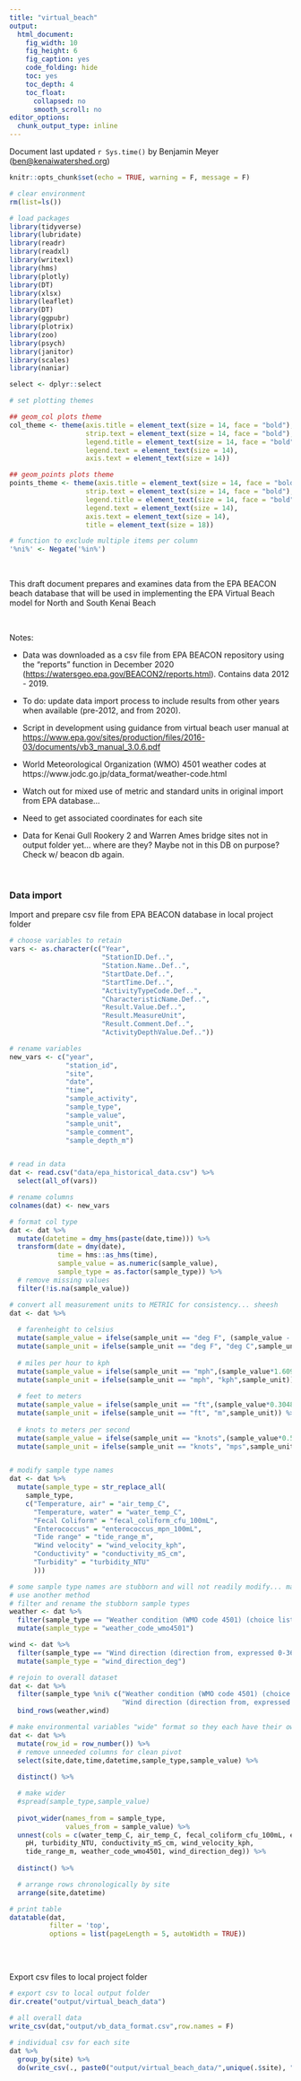```yaml
---
title: "virtual_beach"
output:
  html_document: 
    fig_width: 10
    fig_height: 6
    fig_caption: yes
    code_folding: hide
    toc: yes
    toc_depth: 4
    toc_float:
      collapsed: no
      smooth_scroll: no
editor_options: 
  chunk_output_type: inline
---
```


Document last updated `r Sys.time()` by Benjamin Meyer ([ben\@kenaiwatershed.org](mailto:ben@kenaiwatershed.org){.email})

```r
knitr::opts_chunk$set(echo = TRUE, warning = F, message = F)

# clear environment
rm(list=ls())

# load packages
library(tidyverse)
library(lubridate)
library(readr)
library(readxl)
library(writexl)
library(hms)
library(plotly)
library(DT)
library(xlsx)
library(leaflet)
library(DT)
library(ggpubr)
library(plotrix)
library(zoo)
library(psych)
library(janitor)
library(scales)
library(naniar)

select <- dplyr::select

# set plotting themes

## geom_col plots theme
col_theme <- theme(axis.title = element_text(size = 14, face = "bold"),
                   strip.text = element_text(size = 14, face = "bold"),
                   legend.title = element_text(size = 14, face = "bold"),
                   legend.text = element_text(size = 14),
                   axis.text = element_text(size = 14))

## geom_points plots theme
points_theme <- theme(axis.title = element_text(size = 14, face = "bold"),
                   strip.text = element_text(size = 14, face = "bold"),
                   legend.title = element_text(size = 14, face = "bold"),
                   legend.text = element_text(size = 14),
                   axis.text = element_text(size = 14),
                   title = element_text(size = 18))

# function to exclude multiple items per column
'%ni%' <- Negate('%in%')
```

<br>

This draft document prepares and examines data from the EPA BEACON beach database that will be used in implementing the EPA Virtual Beach model for North and South Kenai Beach

<br>

Notes:

-   Data was downloaded as a csv file from EPA BEACON repository using the "reports" function in December 2020 (<https://watersgeo.epa.gov/BEACON2/reports.html>). Contains data 2012 - 2019.

-   To do: update data import process to include results from other years when available (pre-2012, and from 2020).

-   Script in development using guidance from virtual beach user manual at <https://www.epa.gov/sites/production/files/2016-03/documents/vb3_manual_3.0.6.pdf>

-   World Meteorological Organization (WMO) 4501 weather codes at https://www.jodc.go.jp/data_format/weather-code.html 

-   Watch out for mixed use of metric and standard units in original import from EPA database...

-   Need to get associated coordinates for each site

-   Data for Kenai Gull Rookery 2 and Warren Ames bridge sites not in output folder yet... where are they?  Maybe not in this DB on purpose?  Check w/ beacon db again.

<br>

### Data import

Import and prepare csv file from EPA BEACON database in local project folder

```r
# choose variables to retain
vars <- as.character(c("Year",
                       "StationID.Def..",
                       "Station.Name..Def..",
                       "StartDate.Def..",
                       "StartTime.Def..",
                       "ActivityTypeCode.Def..",
                       "CharacteristicName.Def..",
                       "Result.Value.Def..",
                       "Result.MeasureUnit",
                       "Result.Comment.Def..",
                       "ActivityDepthValue.Def.."))

# rename variables
new_vars <- c("year",
              "station_id",
              "site",
              "date",
              "time",
              "sample_activity",
              "sample_type",
              "sample_value",
              "sample_unit",
              "sample_comment",
              "sample_depth_m")


# read in data
dat <- read.csv("data/epa_historical_data.csv") %>%
  select(all_of(vars))

# rename columns
colnames(dat) <- new_vars

# format col type 
dat <- dat %>%
  mutate(datetime = dmy_hms(paste(date,time))) %>%
  transform(date = dmy(date),
            time = hms::as_hms(time),
            sample_value = as.numeric(sample_value),
            sample_type = as.factor(sample_type)) %>%
  # remove missing values
  filter(!is.na(sample_value)) 

# convert all measurement units to METRIC for consistency... sheesh
dat <- dat %>%
  
  # farenheight to celsius
  mutate(sample_value = ifelse(sample_unit == "deg F", (sample_value - 32) / 1.8, sample_value)) %>%
  mutate(sample_unit = ifelse(sample_unit == "deg F", "deg C",sample_unit)) %>%
  
  # miles per hour to kph
  mutate(sample_value = ifelse(sample_unit == "mph",(sample_value*1.609344), sample_value)) %>%
  mutate(sample_unit = ifelse(sample_unit == "mph", "kph",sample_unit)) %>%
  
  # feet to meters
  mutate(sample_value = ifelse(sample_unit == "ft",(sample_value*0.3048), sample_value)) %>%
  mutate(sample_unit = ifelse(sample_unit == "ft", "m",sample_unit)) %>%
  
  # knots to meters per second
  mutate(sample_value = ifelse(sample_unit == "knots",(sample_value*0.51), sample_value)) %>%
  mutate(sample_unit = ifelse(sample_unit == "knots", "mps",sample_unit)) 


# modify sample type names
dat <- dat %>%
  mutate(sample_type = str_replace_all(
    sample_type,
    c("Temperature, air" = "air_temp_C",
      "Temperature, water" = "water_temp_C",
      "Fecal Coliform" = "fecal_coliform_cfu_100mL",
      "Enterococcus" = "enterococcus_mpn_100mL",
      "Tide range" = "tide_range_m",
      "Wind velocity" = "wind_velocity_kph",
      "Conductivity" = "conductivity_mS_cm",
      "Turbidity" = "turbidity_NTU"
      )))

# some sample type names are stubborn and will not readily modify... may have hidden spaces or other formatting
# use another method
# filter and rename the stubborn sample types
weather <- dat %>%
  filter(sample_type == "Weather condition (WMO code 4501) (choice list)") %>%
  mutate(sample_type = "weather_code_wmo4501")

wind <- dat %>%
  filter(sample_type == "Wind direction (direction from, expressed 0-360 deg)") %>%
  mutate(sample_type = "wind_direction_deg")

# rejoin to overall dataset
dat <- dat %>%
  filter(sample_type %ni% c("Weather condition (WMO code 4501) (choice list)",
                            "Wind direction (direction from, expressed 0-360 deg)")) %>%
  bind_rows(weather,wind)

# make environmental variables "wide" format so they each have their own column
dat <- dat %>%
  mutate(row_id = row_number()) %>%
  # remove unneeded columns for clean pivot
  select(site,date,time,datetime,sample_type,sample_value) %>%
  
  distinct() %>%

  # make wider
  #spread(sample_type,sample_value)
  
  pivot_wider(names_from = sample_type,
              values_from = sample_value) %>%
  unnest(cols = c(water_temp_C, air_temp_C, fecal_coliform_cfu_100mL, enterococcus_mpn_100mL, 
    pH, turbidity_NTU, conductivity_mS_cm, wind_velocity_kph, 
    tide_range_m, weather_code_wmo4501, wind_direction_deg)) %>%
  
  distinct() %>%

  # arrange rows chronologically by site
  arrange(site,datetime) 

# print table
datatable(dat,
          filter = 'top', 
          options = list(pageLength = 5, autoWidth = TRUE))
  
```
<br>

Export csv files to local project folder
```r

# export csv to local output folder
dir.create("output/virtual_beach_data")

# all overall data
write_csv(dat,"output/vb_data_format.csv",row.names = F)
 
# individual csv for each site
dat %>%
  group_by(site) %>%
  do(write_csv(., paste0("output/virtual_beach_data/",unique(.$site), ".csv")))
```
